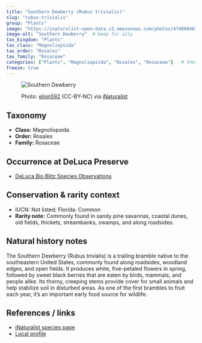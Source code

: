 ```yaml
---
title: "Southern Dewberry (Rubus trivialis)"
slug: "rubus-trivialis"
group: "Plants"
image: "https://inaturalist-open-data.s3.amazonaws.com/photos/474806467/medium.jpg"       # keep for thumbnails
image-alt: "Southern Dewberry"  # keep for a11y
tax_kingdom: "Plants"
tax_class: "Magnoliopsida"
tax_order: "Rosales"
tax_family: "Rosaceae"
categories: ["Plants", "Magnoliopsida", "Rosales", "Rosaceae"]   # these drive the chips + filtering
freeze: true
---
```


<figure class="species-figure">

<img src="https://inaturalist-open-data.s3.amazonaws.com/photos/474806467/medium.jpg" alt="Southern Dewberry" class="species-photo"/>

<figcaption class="photo-credit">

Photo: <a href="https://www.inaturalist.org/people/elion592">elion592</a> (CC-BY-NC) via <a href="https://www.inaturalist.org/observations/264369071">iNaturalist</a>

</figcaption>

</figure>

## Taxonomy

-   **Class:** Magnoliopsida
-   **Order:** Rosales
-   **Family:** Rosaceae

## Occurrence at DeLuca Preserve

-   [DeLuca Bio Blitz Species Observations](https://www.inaturalist.org/observations?project_id=191727&subview=table&taxon_id=69714)

## Conservation & rarity context

-   IUCN: Not listed; Florida: Common
-   **Rarity note:**  Commonly found in sandy pine savannas, coastal dunes, old fields, thickets, streambanks, swamps, and along roadsides.

## Natural history notes

The Southern Dewberry (Rubus trivialis) is a trailing bramble native to the southeastern United States, commonly found along roadsides, woodland edges, and open fields. It produces white, five-petaled flowers in spring, followed by sweet black berries that are eaten by birds, mammals, and people alike. Its thorny, creeping stems provide cover for small animals and help stabilize soil in disturbed areas. As one of the first brambles to fruit each year, it’s an important early food source for wildlife.

## References / links

-   [iNaturalist species page](https://www.inaturalist.org/taxa/69714-Rubus-trivialis)
-   [Local profile](https://www.regionalconservation.org/ircs/Database/plants/PlantPage.asp?TXCODE=Rubutriv)

